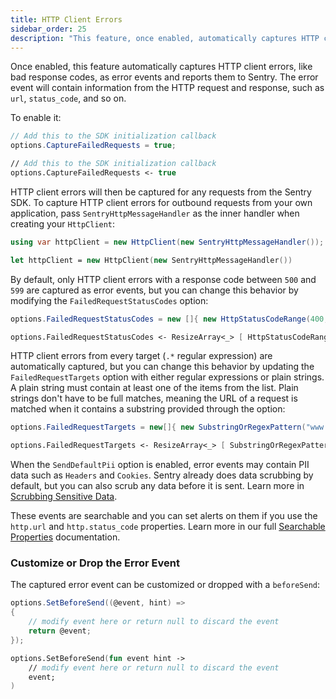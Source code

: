 ```yaml
---
title: HTTP Client Errors
sidebar_order: 25
description: "This feature, once enabled, automatically captures HTTP client errors, like bad response codes, as error events and reports them to Sentry"
---
```


Once enabled, this feature automatically captures HTTP client errors, like bad response codes, as error events and reports them to Sentry. The error event will contain information from the HTTP request and response, such as `url`, `status_code`, and so on.

To enable it:

```csharp
// Add this to the SDK initialization callback
options.CaptureFailedRequests = true;
```

```fsharp
// Add this to the SDK initialization callback
options.CaptureFailedRequests <- true
```

HTTP client errors will then be captured for any requests from the Sentry SDK. To capture HTTP client errors for outbound requests from your own application, pass `SentryHttpMessageHandler` as the inner handler when creating your `HttpClient`:

```csharp
using var httpClient = new HttpClient(new SentryHttpMessageHandler());
```

```fsharp
let httpClient = new HttpClient(new SentryHttpMessageHandler())
```

By default, only HTTP client errors with a response code between `500` and `599` are captured as error events, but you can change this behavior by modifying the `FailedRequestStatusCodes` option:

```csharp
options.FailedRequestStatusCodes = new []{ new HttpStatusCodeRange(400, 599) };
```

```fsharp
options.FailedRequestStatusCodes <- ResizeArray<_> [ HttpStatusCodeRange(400, 599) ]
```

HTTP client errors from every target (`.*` regular expression) are automatically captured, but you can change this behavior by updating the `FailedRequestTargets` option with either regular expressions or plain strings. A plain string must contain at least one of the items from the list. Plain strings don't have to be full matches, meaning the URL of a request is matched when it contains a substring provided through the option:

```csharp
options.FailedRequestTargets = new[]{ new SubstringOrRegexPattern("www.example.com") };
```

```fsharp
options.FailedRequestTargets <- ResizeArray<_> [ SubstringOrRegexPattern("www.example.com") ]
```

When the `SendDefaultPii` option is enabled, error events may contain PII data such as `Headers` and `Cookies`. Sentry already does data scrubbing by default, but you can also scrub any data before it is sent. Learn more in [Scrubbing Sensitive Data](/platforms/dotnet/data-management/sensitive-data/).

These events are searchable and you can set alerts on them if you use the `http.url` and `http.status_code` properties. Learn more in our full [Searchable Properties](/product/sentry-basics/search/searchable-properties/) documentation.

### Customize or Drop the Error Event

The captured error event can be customized or dropped with a `beforeSend`:

```csharp
options.SetBeforeSend((@event, hint) =>
{
    // modify event here or return null to discard the event
    return @event;
});
```

```fsharp
options.SetBeforeSend(fun event hint ->
    // modify event here or return null to discard the event
    event;
)
```

